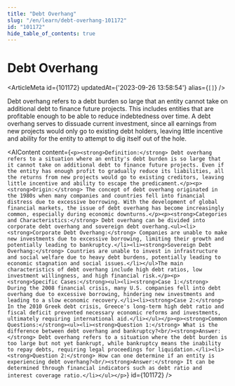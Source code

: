 ```yaml
---
title: "Debt Overhang"
slug: "/en/learn/debt-overhang-101172"
id: "101172"
hide_table_of_contents: true
---
```



# Debt Overhang

<ArticleMeta id={101172} updatedAt={'2023-09-26 13:58:54'} alias={`[]`} />
<div className='border-solid border-b border-t-0 my-4 border-[var(--ifm-color-gray-300)]' />

Debt overhang refers to a debt burden so large that an entity cannot take on additional debt to finance future projects. This includes entities that are profitable enough to be able to reduce indebtedness over time. A debt overhang serves to dissuade current investment, since all earnings from new projects would only go to existing debt holders, leaving little incentive and ability for the entity to attempt to dig itself out of the hole.

<AIContent content={`<p><strong>Definition:</strong> Debt overhang refers to a situation where an entity's debt burden is so large that it cannot take on additional debt to finance future projects. Even if the entity has enough profit to gradually reduce its liabilities, all the returns from new projects would go to existing creditors, leaving little incentive and ability to escape the predicament.</p><p><strong>Origin:</strong> The concept of debt overhang originated in the 1980s when many companies and countries fell into financial distress due to excessive borrowing. With the development of global financial markets, the issue of debt overhang has become increasingly common, especially during economic downturns.</p><p><strong>Categories and Characteristics:</strong> Debt overhang can be divided into corporate debt overhang and sovereign debt overhang.<ul><li><strong>Corporate Debt Overhang:</strong> Companies are unable to make new investments due to excessive borrowing, limiting their growth and potentially leading to bankruptcy.</li><li><strong>Sovereign Debt Overhang:</strong> Countries are unable to invest in infrastructure and social welfare due to heavy debt burdens, potentially leading to economic stagnation and social issues.</li></ul>The main characteristics of debt overhang include high debt ratios, low investment willingness, and high financial risk.</p><p><strong>Specific Cases:</strong><ul><li><strong>Case 1:</strong> During the 2008 financial crisis, many U.S. companies fell into debt overhang due to excessive borrowing, hindering new investments and leading to a slow economic recovery.</li><li><strong>Case 2:</strong> In the 2010 Greek debt crisis, Greece's long-term high debt ratio and fiscal deficit prevented necessary economic reforms and investments, ultimately requiring international aid.</li></ul></p><p><strong>Common Questions:</strong><ul><li><strong>Question 1:</strong> What is the difference between debt overhang and bankruptcy?<br/><strong>Answer:</strong> Debt overhang refers to a situation where the debt burden is too large but not yet bankrupt, while bankruptcy means the inability to repay debts, requiring legal proceedings for liquidation.</li><li><strong>Question 2:</strong> How can one determine if an entity is experiencing debt overhang?<br/><strong>Answer:</strong> It can be determined through financial indicators such as debt ratio and interest coverage ratio.</li></ul></p>`} id={101172} />
